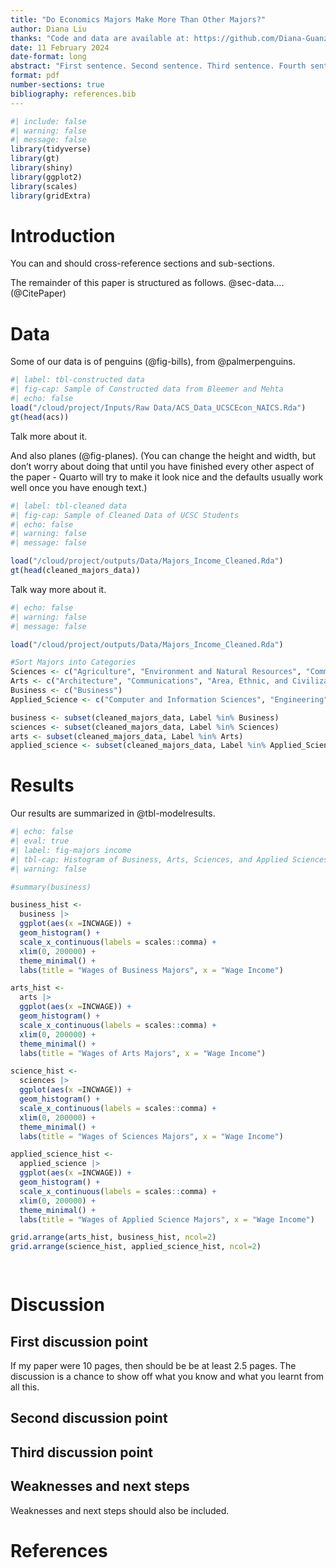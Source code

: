 ```yaml
---
title: "Do Economics Majors Make More Than Other Majors?"
author: Diana Liu
thanks: "Code and data are available at: https://github.com/Diana-Guanzhi-Liu/Do-Economics-Students-Make-More-Than-Other-Majors-"
date: 11 February 2024
date-format: long
abstract: "First sentence. Second sentence. Third sentence. Fourth sentence."
format: pdf
number-sections: true
bibliography: references.bib
---
```


```r
#| include: false
#| warning: false
#| message: false
library(tidyverse)
library(gt)
library(shiny)
library(ggplot2)
library(scales)
library(gridExtra)
```


# Introduction

You can and should cross-reference sections and sub-sections. 

The remainder of this paper is structured as follows. @sec-data....
(@CitePaper)


# Data {#sec-data}

Some of our data is of penguins (@fig-bills), from @palmerpenguins.

```r
#| label: tbl-constructed data
#| fig-cap: Sample of Constructed data from Bleemer and Mehta
#| echo: false
load("/cloud/project/Inputs/Raw Data/ACS_Data_UCSCEcon_NAICS.Rda")
gt(head(acs))

```

Talk more about it.

And also planes (@fig-planes). (You can change the height and width, but don't worry about doing that until you have finished every other aspect of the paper - Quarto will try to make it look nice and the defaults usually work well once you have enough text.)

```r
#| label: tbl-cleaned data
#| fig-cap: Sample of Cleaned Data of UCSC Students
#| echo: false
#| warning: false
#| message: false

load("/cloud/project/outputs/Data/Majors_Income_Cleaned.Rda")
gt(head(cleaned_majors_data))

```

Talk way more about it. 
```r
#| echo: false
#| warning: false
#| message: false

load("/cloud/project/outputs/Data/Majors_Income_Cleaned.Rda")

#Sort Majors into Categories
Sciences <- c("Agriculture", "Environment and Natural Resources", "Communication Technologies", "Family and Consumer Sciences", "Library Science", "Biology and Life Sciences", "Mathematics and Statistics", "Physical Sciences", "Medical and Health Sciences and Services")
Arts <- c("Architecture", "Communications", "Area, Ethnic, and Civilization Studies", "Education Administration and Teaching", "Cosmetology Services and Culinary Arts", "Linguistics and Foreign Languages", "Law", "English Language, Literature, and Composition", "Liberal Arts and Humanities", "Physical Fitness, Parks, Recreation, and Leisure", "Philosophy and Religious Studies", "Theology and Religious Vocations", "Psychology", "Criminal Justice and Fire Protection", "Public Affairs, Policy, and Social Work", "Social Sciences", "Precision Production and Industrial Arts", "Fine Arts", "History")
Business <- c("Business")
Applied_Science <- c("Computer and Information Sciences", "Engineering", "Engineering Technologies", "Military Technologies", "Nuclear, Industrial Radiology, and Biological Technologies", "Construction Services", "Electrical and Mechanic Repairs and Technologies", "Transportation Sciences and Technologies")

business <- subset(cleaned_majors_data, Label %in% Business)
sciences <- subset(cleaned_majors_data, Label %in% Sciences)
arts <- subset(cleaned_majors_data, Label %in% Arts)
applied_science <- subset(cleaned_majors_data, Label %in% Applied_Science)

```



# Results

Our results are summarized in @tbl-modelresults.


```r
#| echo: false
#| eval: true
#| label: fig-majors income
#| tbl-cap: Histogram of Business, Arts, Sciences, and Applied Sciences majors wage income
#| warning: false

#summary(business)

business_hist <-
  business |>
  ggplot(aes(x =INCWAGE)) +
  geom_histogram() +
  scale_x_continuous(labels = scales::comma) +
  xlim(0, 200000) +
  theme_minimal() +
  labs(title = "Wages of Business Majors", x = "Wage Income")

arts_hist <-
  arts |>
  ggplot(aes(x =INCWAGE)) +
  geom_histogram() +
  scale_x_continuous(labels = scales::comma) +
  xlim(0, 200000) +
  theme_minimal() +
  labs(title = "Wages of Arts Majors", x = "Wage Income")

science_hist <-
  sciences |>
  ggplot(aes(x =INCWAGE)) +
  geom_histogram() +
  scale_x_continuous(labels = scales::comma) +
  xlim(0, 200000) +
  theme_minimal() +
  labs(title = "Wages of Sciences Majors", x = "Wage Income")

applied_science_hist <-
  applied_science |>
  ggplot(aes(x =INCWAGE)) +
  geom_histogram() +
  scale_x_continuous(labels = scales::comma) +
  xlim(0, 200000) +
  theme_minimal() +
  labs(title = "Wages of Applied Science Majors", x = "Wage Income")

grid.arrange(arts_hist, business_hist, ncol=2)
grid.arrange(science_hist, applied_science_hist, ncol=2)
  
```

```r

```



# Discussion

## First discussion point {#sec-first-point}

If my paper were 10 pages, then should be be at least 2.5 pages. The discussion is a chance to show off what you know and what you learnt from all this. 

## Second discussion point

## Third discussion point

## Weaknesses and next steps

Weaknesses and next steps should also be included.



\newpage


# References


